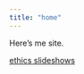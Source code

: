 ```yaml
---
title: "home"
---
```


Here's me site.

[ethics slideshows](https://gwmatthews.github.io/ethics-slideshows/)